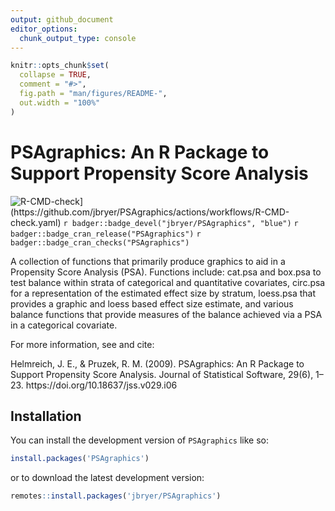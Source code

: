 ```yaml
---
output: github_document
editor_options: 
  chunk_output_type: console
---
```


<!-- README.md is generated from README.Rmd. Please edit that file -->

```r
knitr::opts_chunk$set(
  collapse = TRUE,
  comment = "#>",
  fig.path = "man/figures/README-",
  out.width = "100%"
)
```

# PSAgraphics: An R Package to Support Propensity Score Analysis

<!-- badges: start -->
![R-CMD-check](https://github.com/jbryer/PSAgraphics/actions/workflows/R-CMD-check.yaml/badge.svg)](https://github.com/jbryer/PSAgraphics/actions/workflows/R-CMD-check.yaml)
`r badger::badge_devel("jbryer/PSAgraphics", "blue")`
`r badger::badge_cran_release("PSAgraphics")`
`r badger::badge_cran_checks("PSAgraphics")`
<!-- badges: end -->

A collection of functions that primarily produce graphics to aid in a Propensity Score Analysis (PSA). Functions include: cat.psa and box.psa to test balance within strata of categorical and quantitative covariates, circ.psa for a representation of the estimated effect size by stratum, loess.psa that provides a graphic and loess based effect size estimate, and various balance functions that provide measures of the balance achieved via a PSA in a categorical covariate.

For more information, see and cite: 

Helmreich, J. E., & Pruzek, R. M. (2009). PSAgraphics: An R Package to Support Propensity Score Analysis. Journal of Statistical Software, 29(6), 1–23. https://doi.org/10.18637/jss.v029.i06

## Installation

You can install the development version of `PSAgraphics` like so:

``` r
install.packages('PSAgraphics')
```

or to download the latest development version:

``` r
remotes::install.packages('jbryer/PSAgraphics')
```

